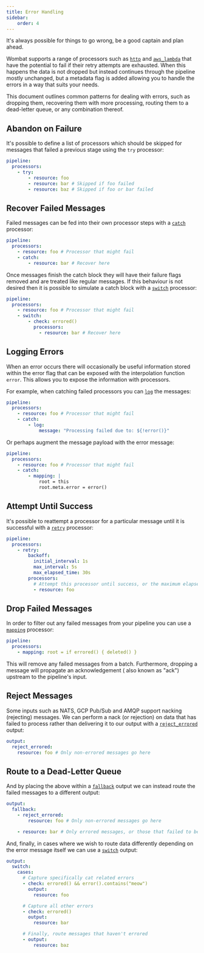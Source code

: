 ```yaml
---
title: Error Handling
sidebar:
    order: 4
---
```


It's always possible for things to go wrong, be a good captain and plan ahead.

Wombat supports a range of processors such as [`http`](/reference/components/processors/http) and
[`aws_lambda`](/reference/components/processors/aws_lambda) that have the potential to fail if
their retry attempts are exhausted. When this happens the data is not dropped but instead continues through the pipeline
mostly unchanged, but a metadata flag is added allowing you to handle the errors in a way that suits your needs.

This document outlines common patterns for dealing with errors, such as dropping them, recovering them with more
processing, routing them to a dead-letter queue, or any combination thereof.

## Abandon on Failure
It's possible to define a list of processors which should be skipped for messages that failed a previous stage using
the `try` processor:

```yaml
pipeline:
  processors:
    - try:
        - resource: foo
        - resource: bar # Skipped if foo failed
        - resource: baz # Skipped if foo or bar failed
```

## Recover Failed Messages

Failed messages can be fed into their own processor steps with a [`catch`](/reference/components/processors/catch) processor:

```yaml
pipeline:
  processors:
    - resource: foo # Processor that might fail
    - catch:
        - resource: bar # Recover here
```

Once messages finish the catch block they will have their failure flags removed and are treated like regular messages.
If this behaviour is not desired then it is possible to simulate a catch block with a
[`switch`](/reference/components/processors/switch) processor:

```yaml
pipeline:
  processors:
    - resource: foo # Processor that might fail
    - switch:
        - check: errored()
          processors:
            - resource: bar # Recover here
```

## Logging Errors
When an error occurs there will occasionally be useful information stored within the error flag that can be exposed with
the interpolation function `error`. This allows you to expose the information with
processors.

For example, when catching failed processors you can [`log`](/reference/components/processors/log) the messages:

```yaml
pipeline:
  processors:
    - resource: foo # Processor that might fail
    - catch:
        - log:
            message: "Processing failed due to: ${!error()}"
```

Or perhaps augment the message payload with the error message:

```yaml
pipeline:
  processors:
    - resource: foo # Processor that might fail
    - catch:
        - mapping: |
            root = this
            root.meta.error = error()
```

## Attempt Until Success
It's possible to reattempt a processor for a particular message until it is successful with a
[`retry`](/reference/components/processors/retry) processor:

```yaml
pipeline:
  processors:
    - retry:
        backoff:
          initial_interval: 1s
          max_interval: 5s
          max_elapsed_time: 30s
        processors:
          # Attempt this processor until success, or the maximum elapsed time is reached.
          - resource: foo
```

## Drop Failed Messages
In order to filter out any failed messages from your pipeline you can use a
[`mapping`](/reference/components/processors/mapping) processor:

```yaml
pipeline:
  processors:
    - mapping: root = if errored() { deleted() }
```

This will remove any failed messages from a batch. Furthermore, dropping a message will propagate an acknowledgement (
also known as "ack") upstream to the pipeline's input.

## Reject Messages
Some inputs such as NATS, GCP Pub/Sub and AMQP support nacking (rejecting) messages. We can perform a nack (or
rejection) on data that has failed to process rather than delivering it to our output with a
[`reject_errored`](/reference/components/output/reject_errored) output:

```yaml
output:
  reject_errored:
    resource: foo # Only non-errored messages go here
```

## Route to a Dead-Letter Queue
And by placing the above within a [`fallback`](/reference/components/output/fallback) output we can instead route the
failed messages to a different output:

```yaml
output:
  fallback:
    - reject_errored:
        resource: foo # Only non-errored messages go here

    - resource: bar # Only errored messages, or those that failed to be delivered to foo, go here
```

And, finally, in cases where we wish to route data differently depending on the error message itself we can use a
[`switch`](/reference/components/output/switch) output:

```yaml
output:
  switch:
    cases:
      # Capture specifically cat related errors
      - check: errored() && error().contains("meow")
        output:
          resource: foo

      # Capture all other errors
      - check: errored()
        output:
          resource: bar

      # Finally, route messages that haven't errored
      - output:
          resource: baz
```